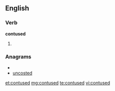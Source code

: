 ==English==

===Verb===
'''contused'''

# {{past of|[[contuse]]}}

===Anagrams===
* {{alphagram|cdenostu}}
* [[uncosted#English|uncosted]]

[[et:contused]]
[[mg:contused]]
[[te:contused]]
[[vi:contused]]